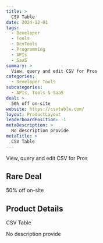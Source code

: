 ```yaml
---
title: >
  CSV Table
date: 2024-12-01
tags:
  - Developer
  - Tools
  - DevTools
  - Programming
  - APIs
  - SaaS
summary: >
  View, query and edit CSV for Pros
categories:
  - Developer Tools
subcategories:
  - APIs, Tools & SaaS
deal: >
  50% off on-site
website: https://csvtable.com/
layout: ProductLayout
leaderboardPosition: -1
metaDescription: >
  No description provide
metaTitle: >
  CSV Table
---
```

View, query and edit CSV for Pros

## Rare Deal

50% off on-site

## Product Details

CSV Table

No description provide
